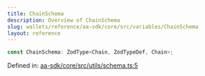 ```yaml
---
title: ChainSchema
description: Overview of ChainSchema
slug: wallets/reference/aa-sdk/core/src/variables/ChainSchema
layout: reference
---
```


```ts
const ChainSchema: ZodType<Chain, ZodTypeDef, Chain>;
```

Defined in: [aa-sdk/core/src/utils/schema.ts:5](https://github.com/alchemyplatform/aa-sdk/blob/08da565ff1e1b5bcae4581d79993c4ed9e522c16/aa-sdk/core/src/utils/schema.ts#L5)
